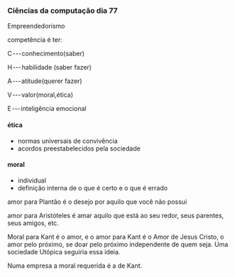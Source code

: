 




### Ciências da computação dia 77

Empreendedorismo

competência é ter:

C --- conhecimento(saber)

H --- habilidade (saber fazer)

A --- atitude(querer fazer)

V --- valor(moral,ética)

E --- inteligência emocional

#### ética

-   normas universais de convivência
-   acordos preestabelecidos pela sociedade

#### moral

-   individual
-   definição interna de o que é certo e o que é errado

amor para Plantão é o desejo por aquilo que você não possui

amor para Aristóteles é amar aquilo que está ao seu redor, seus
parentes, seus amigos, etc.

Moral para Kant é o amor, e o amor para Kant é o Amor de Jesus Cristo, o
amor pelo próximo, se doar pelo próximo independente de quem seja. Uma
sociedade Utópica seguiria essa ideia.

Numa empresa a moral requerida é a de Kant.



